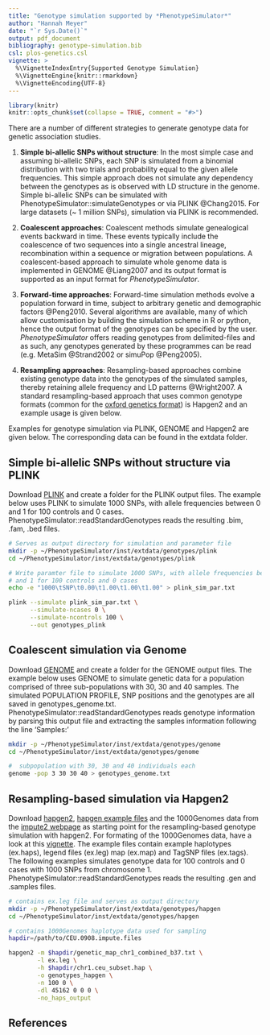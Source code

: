 ```yaml
---
title: "Genotype simulation supported by *PhenotypeSimulator*"
author: "Hannah Meyer"
date: "`r Sys.Date()`"
output: pdf_document
bibliography: genotype-simulation.bib
csl: plos-genetics.csl
vignette: >
  %\VignetteIndexEntry{Supported Genotype Simulation}
  %\VignetteEngine{knitr::rmarkdown}
  %\VignetteEncoding{UTF-8}
---
```

```r
library(knitr)
knitr::opts_chunk$set(collapse = TRUE, comment = "#>")
```

There are a number of different strategies to generate genotype data for genetic
association studies.

1. **Simple bi-allelic SNPs without structure**:
    In the most simple case and assuming bi-allelic SNPs, each SNP is simulated
    from a binomial distribution with two trials and probability equal to the
    given allele frequencies. This simple approach does not simulate any
    dependency between the genotypes as is observed with LD structure in the
    genome. Simple bi-allelic SNPs can be simulated with
    PhenotypeSimulator::simulateGenotypes or via PLINK @Chang2015. For large
    datasets (~ 1 million SNPs), simulation via PLINK is recommended. 

1. **Coalescent approaches**:
    Coalescent methods simulate genealogical events backward in time. These
    events typically include the coalescence of two sequences into a single
    ancestral lineage, recombination within a sequence or migration between
    populations. A coalescent-based approach to simulate whole genome data is
    implemented in GENOME @Liang2007 and its output format is supported as an
    input format for *PhenotypeSimulator*. 
    
1. **Forward-time approaches**: 
    Forward-time simulation methods evolve a population forward in time, subject
    to arbitrary genetic and demographic factors @Peng2010. Several algorithms
    are available, many of which allow customisation by building the simulation
    scheme in R or python, hence the output format of the genotypes can be
    specified by the user. *PhenotypeSimulator* offers reading genotypes from
    delimited-files and as such, any genotypes generated by these programmes can
    be read (e.g. MetaSim @Strand2002 or simuPop @Peng2005).

1. **Resampling approaches**: 
    Resampling-based approaches combine existing genotype data into the
    genotypes of the simulated samples, thereby retaining allele frequency and
    LD patterns @Wright2007. A standard resampling-based approach that uses
    common genotype formats (common for the 
    [oxford genetics format](http://www.stats.ox.ac.uk/~marchini/software/gwas/file_format.html))
    is Hapgen2 and an example usage is given below. 

Examples for genotype simulation via PLINK, GENOME and Hapgen2 are given below.
The corresponding data can be found in the extdata folder. 

## Simple bi-allelic SNPs without structure via PLINK
Download [PLINK](https://www.cog-genomics.org/plink/1.9/) and create a folder
for the PLINK output files.  The example below uses PLINK to simulate 1000 SNPs,
with allele frequencies between 0 and 1 for 100 controls and 0 cases.
PhenotypeSimulator::readStandardGenotypes reads the resulting .bim, .fam, .bed
files. 

```bash
# Serves as output directory for simulation and parameter file
mkdir -p ~/PhenotypeSimulator/inst/extdata/genotypes/plink
cd ~/PhenotypeSimulator/inst/extdata/genotypes/plink

# Write paramter file to simulate 1000 SNPs, with allele frequencies between 0 
# and 1 for 100 controls and 0 cases 
echo -e "1000\tSNP\t0.00\t1.00\t1.00\t1.00" > plink_sim_par.txt

plink --simulate plink_sim_par.txt \
      --simulate-ncases 0 \
      --simulate-ncontrols 100 \
      --out genotypes_plink
```



## Coalescent simulation via Genome
Download [GENOME](http://csg.sph.umich.edu/liang/genome/download.html) and
create a folder for the GENOME output files. The example below uses GENOME to
simulate genetic data for a population comprised of three sub-populations with
30, 30 and 40 samples. The simulated POPULATION PROFILE, SNP positions and the
genotypes are all saved in genotypes_genome.txt.
PhenotypeSimulator::readStandardGenotypes reads genotype information by parsing
this output file and extracting the samples information following the line
'Samples:'

```bash
mkdir -p ~/PhenotypeSimulator/inst/extdata/genotypes/genome
cd ~/PhenotypeSimulator/inst/extdata/genotypes/genome

#  subpopulation with 30, 30 and 40 individuals each
genome -pop 3 30 30 40 > genotypes_genome.txt
```

## Resampling-based simulation via Hapgen2
Download [hapgen2](http://mathgen.stats.ox.ac.uk/genetics_software/hapgen/hapgen2.html),
[hapgen example files](http://mathgen.stats.ox.ac.uk/genetics_software/hapgen/download/example/hapgen2.example.tgz)
and the 1000Genomes data from the
[impute2 webpage](https://mathgen.stats.ox.ac.uk/impute/impute_v1.html#Using_IMPUTE_with_the_HapMap_Data)
as starting point for the resampling-based genotype simulation with hapgen2. 
For formating of the 1000Genomes data, have a look at this [vignette](https://hannahvmeyer.github.io/PhenotypeSimulator/articles/genotype-simulation-via-Hapgen2).
The example files contain example haplotypes (ex.haps), legend files  (ex.leg) map
(ex.map) and TagSNP files (ex.tags). The following examples simulates genotype
data for 100 controls and 0 cases with 1000 SNPs from chromosome 1.
PhenotypeSimulator::readStandardGenotypes reads the resulting .gen and .samples
files. 

```bash
# contains ex.leg file and serves as output directory
mkdir -p ~/PhenotypeSimulator/inst/extdata/genotypes/hapgen
cd ~/PhenotypeSimulator/inst/extdata/genotypes/hapgen

# contains 1000Genomes haplotype data used for sampling
hapdir=/path/to/CEU.0908.impute.files

hapgen2 -m $hapdir/genetic_map_chr1_combined_b37.txt \
        -l ex.leg \
        -h $hapdir/chr1.ceu_subset.hap \
        -o genotypes_hapgen \
        -n 100 0 \
        -dl 45162 0 0 0 \
        -no_haps_output
```

## References
